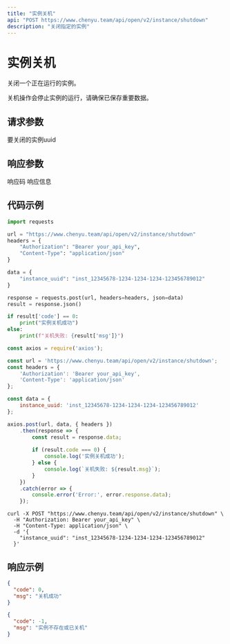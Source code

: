 ```yaml
---
title: "实例关机"
api: "POST https://www.chenyu.team/api/open/v2/instance/shutdown"
description: "关闭指定的实例"
---
```


# 实例关机

关闭一个正在运行的实例。

<Warning>
关机操作会停止实例的运行，请确保已保存重要数据。
</Warning>

## 请求参数

<ParamField body="instance_uuid" type="string" required>
  要关闭的实例uuid
</ParamField>

## 响应参数

<ResponseField name="code" type="integer">
  响应码
</ResponseField>

<ResponseField name="msg" type="string">
  响应信息
</ResponseField>

## 代码示例

<CodeGroup>

```python Python
import requests

url = "https://www.chenyu.team/api/open/v2/instance/shutdown"
headers = {
    "Authorization": "Bearer your_api_key",
    "Content-Type": "application/json"
}

data = {
    "instance_uuid": "inst_12345678-1234-1234-1234-123456789012"
}

response = requests.post(url, headers=headers, json=data)
result = response.json()

if result['code'] == 0:
    print("实例关机成功")
else:
    print(f"关机失败: {result['msg']}")
```

```javascript JavaScript
const axios = require('axios');

const url = 'https://www.chenyu.team/api/open/v2/instance/shutdown';
const headers = {
    'Authorization': 'Bearer your_api_key',
    'Content-Type': 'application/json'
};

const data = {
    instance_uuid: 'inst_12345678-1234-1234-1234-123456789012'
};

axios.post(url, data, { headers })
    .then(response => {
        const result = response.data;
        
        if (result.code === 0) {
            console.log('实例关机成功');
        } else {
            console.log(`关机失败: ${result.msg}`);
        }
    })
    .catch(error => {
        console.error('Error:', error.response.data);
    });
```

```curl cURL
curl -X POST "https://www.chenyu.team/api/open/v2/instance/shutdown" \
  -H "Authorization: Bearer your_api_key" \
  -H "Content-Type: application/json" \
  -d '{
    "instance_uuid": "inst_12345678-1234-1234-1234-123456789012"
  }'
```

</CodeGroup>

## 响应示例

<CodeGroup>

```json 成功响应
{
  "code": 0,
  "msg": "关机成功"
}
```

```json 失败响应
{
  "code": -1,
  "msg": "实例不存在或已关机"
}
```

</CodeGroup>
